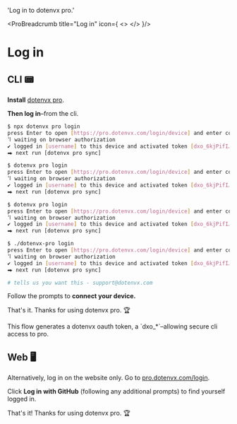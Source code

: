 

  'Log in to dotenvx pro.'

<ProBreadcrumb title="Log in" icon={
  <>
    <DotenvxProIcon className="h-9 w-9 text-[#0080FF]"/>
  </>
}/>
# Log in 
<GuideHeading lead={description} />

## CLI 📟

**Install** [dotenvx pro](https://github.com/dotenvx/dotenvx-pro).

<InstallProCodeGroup />

**Then log in**–from the cli.

<CodeGroup>

```bash {{ title: "Npm" }}
$ npx dotenvx pro login
press Enter to open [https://pro.dotenvx.com/login/device] and enter code [D9C1-03BC]... (Y/n)
⠹ waiting on browser authorization
✔ logged in [username] to this device and activated token [dxo_6kjPifI…]
⮕ next run [dotenvx pro sync]
```

```bash {{ title: "Curl" }}
$ dotenvx pro login
press Enter to open [https://pro.dotenvx.com/login/device] and enter code [D9C1-03BC]... (Y/n)
⠹ waiting on browser authorization
✔ logged in [username] to this device and activated token [dxo_6kjPifI…]
⮕ next run [dotenvx pro sync]
```

```bash {{ title: "Brew" }}
$ dotenvx pro login
press Enter to open [https://pro.dotenvx.com/login/device] and enter code [D9C1-03BC]... (Y/n)
⠹ waiting on browser authorization
✔ logged in [username] to this device and activated token [dxo_6kjPifI…]
⮕ next run [dotenvx pro sync]

```

```bash {{ title: "GitHub Releases" }}
$ ./dotenvx-pro login
press Enter to open [https://pro.dotenvx.com/login/device] and enter code [D9C1-03BC]... (Y/n)
⠹ waiting on browser authorization
✔ logged in [username] to this device and activated token [dxo_6kjPifI…]
⮕ next run [dotenvx pro sync]
```

```bash {{ title: "Windows" }}
# tells us you want this - support@dotenvx.com
```

</CodeGroup>

Follow the prompts to **connect your device.**

<ScreenshotBrowser url='https://github.com/user-attachments/assets/5369b5d4-5c2b-4bc6-94f2-97f55d2ca194' www='pro.dotenvx.com' width='md:w-4/6' />

That's it. Thanks for using dotenvx pro. 🏆

<Note>
  This flow generates a dotenvx oauth token, a `dxo_*`–allowing secure cli access to pro.
</Note>

## Web 🖥️

Alternatively, log in on the website only. Go to [pro.dotenvx.com/login](https://pro.dotenvx.com/login).

<ScreenshotBrowser url='https://github.com/user-attachments/assets/831f9113-ce14-43c6-bb7a-19f6b892b534' www='pro.dotenvx.com' width='md:w-4/6' />

Click **Log in with GitHub** (following any additional prompts) to find yourself logged in.

<ScreenshotBrowser url='https://github.com/user-attachments/assets/53896ee6-dfa0-4b71-8783-6f849bf6b6eb' www='pro.dotenvx.com' width='md:w-4/6' />

That's it! Thanks for using dotenvx pro. 🏆
